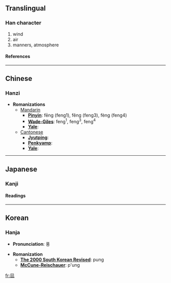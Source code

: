 {{see|風}}

==Translingual==
===Han character===
{{Han char|rad=几|as=04|sn=6|four=|canj=竹弓一一戈 (HNMMI)}}
# wind
# air
# manners, atmosphere
====References====
{{Han ref|kx=0134.121|dkj=01756|hdz=10277.010|uh=51E8|ud=20968}}
----

==Chinese==
===Hanzi===


* '''Romanizations'''
** [[Mandarin]]
*** '''[[Pinyin]]''': fēng (feng1), fěng (feng3), fèng (feng4)
*** '''[[Wade-Giles]]''': feng<sup>1</sup>, feng<sup>3</sup>, feng<sup>4</sup>
*** '''[[Yale]]''': 
**[[Cantonese]]
***'''[[Jyutping]]''':
***'''[[Penkyamp]]''': 
***'''[[Yale]]''': 


----
==Japanese==
===Kanji===
{{ja-kanji|grade=|rs=几04}}
====Readings====
{{ja-readings|on=[[ふう]] (fū), [[ふ]] (fu)|kun=[[かぜ]] (kaze)}}


----
==Korean==
===Hanja===

* '''Pronunciation''': 풍

* '''Romanization'''
** '''[[The 2000 South Korean Revised Romanization|The 2000 South Korean Revised]]''': pung
** '''[[McCune-Reischauer]]''': p'ung


[[fr:凨]]